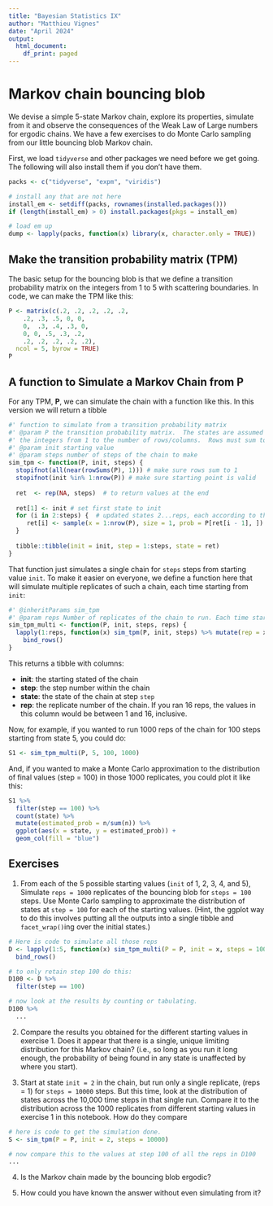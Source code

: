 ```yaml
---
title: "Bayesian Statistics IX"
author: "Matthieu Vignes"
date: "April 2024"
output:
  html_document:
    df_print: paged
---
```


\usepackage{blkarray}
\usepackage{amsmath}
\newcommand{\bm}{\boldsymbol}

# Markov chain bouncing blob

We devise a simple 5-state Markov chain, explore its properties, simulate from it and observe the consequences of the Weak Law of Large numbers for ergodic chains. We have a few exercises to do Monte Carlo sampling from our
little bouncing blob Markov chain.

First, we load `tidyverse` and other packages we need before we get going.  The following
will also install them if you don't have them. 
```r
packs <- c("tidyverse", "expm", "viridis")

# install any that are not here
install_em <- setdiff(packs, rownames(installed.packages()))
if (length(install_em) > 0) install.packages(pkgs = install_em)

# load em up
dump <- lapply(packs, function(x) library(x, character.only = TRUE))
```

## Make the transition probability matrix (TPM)


The basic setup for the bouncing blob is that we define a transition probability matrix on the 
integers from 1 to 5 with scattering boundaries.   In code, we can make the 
TPM like this:
```r
P <- matrix(c(.2, .2, .2, .2, .2,
    .2, .3, .5, 0, 0,
    0,  .3, .4, .3, 0,
    0, 0, .5, .3, .2,
    .2, .2, .2, .2, .2),
  ncol = 5, byrow = TRUE)
P
```


## A function to Simulate a Markov Chain from $\mathbf{P}$

For any TPM, $\mathbf{P}$, we can simulate the chain with a function like this.  In this
version we will return a tibble
```r
#' function to simulate from a transition probability matrix
#' @param P the transition probability matrix.  The states are assumed to be
#' the integers from 1 to the number of rows/columns.  Rows must sum to one.
#' @param init starting value
#' @param steps number of steps of the chain to make
sim_tpm <- function(P, init, steps) {
  stopifnot(all(near(rowSums(P), 1))) # make sure rows sum to 1
  stopifnot(init %in% 1:nrow(P)) # make sure starting point is valid
  
  ret  <- rep(NA, steps)  # to return values at the end
  
  ret[1] <- init # set first state to init
  for (i in 2:steps) {  # updated states 2...reps, each according to the previous and P
     ret[i] <- sample(x = 1:nrow(P), size = 1, prob = P[ret[i - 1], ])
  }
  
  tibble::tibble(init = init, step = 1:steps, state = ret)
}
```

That function just simulates a single chain for `steps` steps from starting
value `init`.  To make it easier on everyone, we define a function here
that will simulate multiple replicates of such a chain, each time starting
from `init`:
```r
#' @inheritParams sim_tpm
#' @param reps Number of replicates of the chain to run. Each time starting from init.
sim_tpm_multi <- function(P, init, steps, reps) {
  lapply(1:reps, function(x) sim_tpm(P, init, steps) %>% mutate(rep = x)) %>%
    bind_rows()
}
```

This returns a tibble with columns:

- **init**: the starting stated of the chain
- **step**: the step number within the chain
- **state**: the state of the chain at step `step`
- **rep**: the replicate number of the chain.  If you ran 16 reps, the values
in this column would be between 1 and 16, inclusive.

Now, for example, if you wanted to run 1000 reps of the chain for 100 steps starting from
state 5, you could do:
```r
S1 <- sim_tpm_multi(P, 5, 100, 1000)
```
And, if you wanted to make a Monte Carlo approximation to the distribution of final values (step = 100) in those
1000 replicates, you could plot it like this:
```r
S1 %>%
  filter(step == 100) %>%
  count(state) %>%
  mutate(estimated_prob = n/sum(n)) %>%
  ggplot(aes(x = state, y = estimated_prob)) +
  geom_col(fill = "blue")
```

## Exercises


1. From each of the 5 possible starting values (`init` of 1, 2, 3, 4, and 5),
Simulate `reps = 1000` replicates of the bouncing blob for `steps = 100` steps.
Use Monte Carlo sampling to approximate
the distribution of states at `step = 100` for each of the starting
values.  (Hint, the ggplot way to do this involves putting all the outputs
into a single tibble and `facet_wrap()`ing over the initial states.)
```r
# Here is code to simulate all those reps
D <- lapply(1:5, function(x) sim_tpm_multi(P = P, init = x, steps = 100, reps = 1000)) %>%
  bind_rows()

# to only retain step 100 do this:
D100 <- D %>%
  filter(step == 100)

# now look at the results by counting or tabulating.
D100 %>%
  ...
```

2. Compare the results you obtained for the different starting
values in exercise 1.  Does it appear that there is a single, unique
limiting distribution for this Markov chain? (i.e., so long as you
run it long enough, the probability
of being found in any state is unaffected by where you start).

3. Start at state `init = 2` in the chain, but run only a single
replicate, (reps = 1) for `steps = 10000` steps.  But this time, look
at the distribution of states across the 10,000 time steps
in that single run.  Compare it to the distribution across the 1000
replicates from different starting values in exercise 1 in this notebook.
How do they compare
```r
# here is code to get the simulation done.
S <- sim_tpm(P = P, init = 2, steps = 10000)

# now compare this to the values at step 100 of all the reps in D100
...
```

4. Is the Markov chain made by the bouncing blob ergodic?


5. How could you have known the answer without even simulating from
it?



